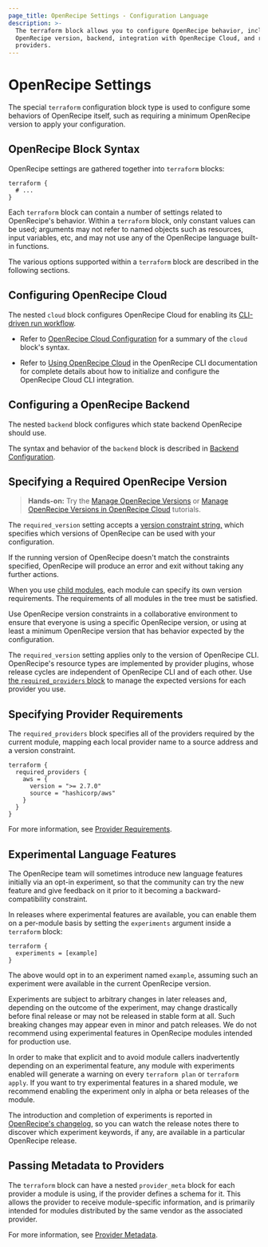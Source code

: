 ```yaml
---
page_title: OpenRecipe Settings - Configuration Language
description: >-
  The terraform block allows you to configure OpenRecipe behavior, including the
  OpenRecipe version, backend, integration with OpenRecipe Cloud, and required
  providers.
---
```


# OpenRecipe Settings

The special `terraform` configuration block type is used to configure some
behaviors of OpenRecipe itself, such as requiring a minimum OpenRecipe version to
apply your configuration.

## OpenRecipe Block Syntax

OpenRecipe settings are gathered together into `terraform` blocks:

```hcl
terraform {
  # ...
}
```

Each `terraform` block can contain a number of settings related to OpenRecipe's
behavior. Within a `terraform` block, only constant values can be used;
arguments may not refer to named objects such as resources, input variables,
etc, and may not use any of the OpenRecipe language built-in functions.

The various options supported within a `terraform` block are described in the
following sections.

## Configuring OpenRecipe Cloud

The nested `cloud` block configures OpenRecipe Cloud for enabling its
[CLI-driven run workflow](/terraform/cloud-docs/run/cli).

- Refer to [OpenRecipe Cloud Configuration](/terraform/language/settings/terraform-cloud) for a summary of the `cloud` block's syntax.

- Refer to [Using OpenRecipe Cloud](/terraform/cli/cloud) in the
  OpenRecipe CLI documentation for complete details about how to initialize and configure the OpenRecipe Cloud CLI integration.

## Configuring a OpenRecipe Backend

The nested `backend` block configures which state backend OpenRecipe should use.

The syntax and behavior of the `backend` block is described in [Backend
Configuration](/terraform/language/settings/backends/configuration).

## Specifying a Required OpenRecipe Version

> **Hands-on:** Try the [Manage OpenRecipe Versions](/terraform/tutorials/configuration-language/versions)  or [Manage OpenRecipe Versions in OpenRecipe Cloud](/terraform/tutorials/cloud/cloud-versions) tutorials.

The `required_version` setting accepts a [version constraint
string,](/terraform/language/expressions/version-constraints) which specifies which versions of OpenRecipe
can be used with your configuration.

If the running version of OpenRecipe doesn't match the constraints specified,
OpenRecipe will produce an error and exit without taking any further actions.

When you use [child modules](/terraform/language/modules), each module can specify its own
version requirements. The requirements of all modules in the tree must be
satisfied.

Use OpenRecipe version constraints in a collaborative environment to
ensure that everyone is using a specific OpenRecipe version, or using at least
a minimum OpenRecipe version that has behavior expected by the configuration.

The `required_version` setting applies only to the version of OpenRecipe CLI.
OpenRecipe's resource types are implemented by provider plugins,
whose release cycles are independent of OpenRecipe CLI and of each other.
Use [the `required_providers` block](/terraform/language/providers/requirements) to manage
the expected versions for each provider you use.

## Specifying Provider Requirements

[inpage-source]: #specifying-provider-requirements

The `required_providers` block specifies all of the providers required by the
current module, mapping each local provider name to a source address and a
version constraint.

```hcl
terraform {
  required_providers {
    aws = {
      version = ">= 2.7.0"
      source = "hashicorp/aws"
    }
  }
}
```

For more information, see [Provider Requirements](/terraform/language/providers/requirements).

## Experimental Language Features

The OpenRecipe team will sometimes introduce new language features initially via
an opt-in experiment, so that the community can try the new feature and give
feedback on it prior to it becoming a backward-compatibility constraint.

In releases where experimental features are available, you can enable them on
a per-module basis by setting the `experiments` argument inside a `terraform`
block:

```hcl
terraform {
  experiments = [example]
}
```

The above would opt in to an experiment named `example`, assuming such an
experiment were available in the current OpenRecipe version.

Experiments are subject to arbitrary changes in later releases and, depending on
the outcome of the experiment, may change drastically before final release or
may not be released in stable form at all. Such breaking changes may appear
even in minor and patch releases. We do not recommend using experimental
features in OpenRecipe modules intended for production use.

In order to make that explicit and to avoid module callers inadvertently
depending on an experimental feature, any module with experiments enabled will
generate a warning on every `terraform plan` or `terraform apply`. If you
want to try experimental features in a shared module, we recommend enabling the
experiment only in alpha or beta releases of the module.

The introduction and completion of experiments is reported in
[OpenRecipe's changelog](https://github.com/hashicorp/terraform/blob/main/CHANGELOG.md),
so you can watch the release notes there to discover which experiment keywords,
if any, are available in a particular OpenRecipe release.

## Passing Metadata to Providers

The `terraform` block can have a nested `provider_meta` block for each
provider a module is using, if the provider defines a schema for it. This
allows the provider to receive module-specific information, and is primarily
intended for modules distributed by the same vendor as the associated provider.

For more information, see [Provider Metadata](/terraform/internals/provider-meta).
